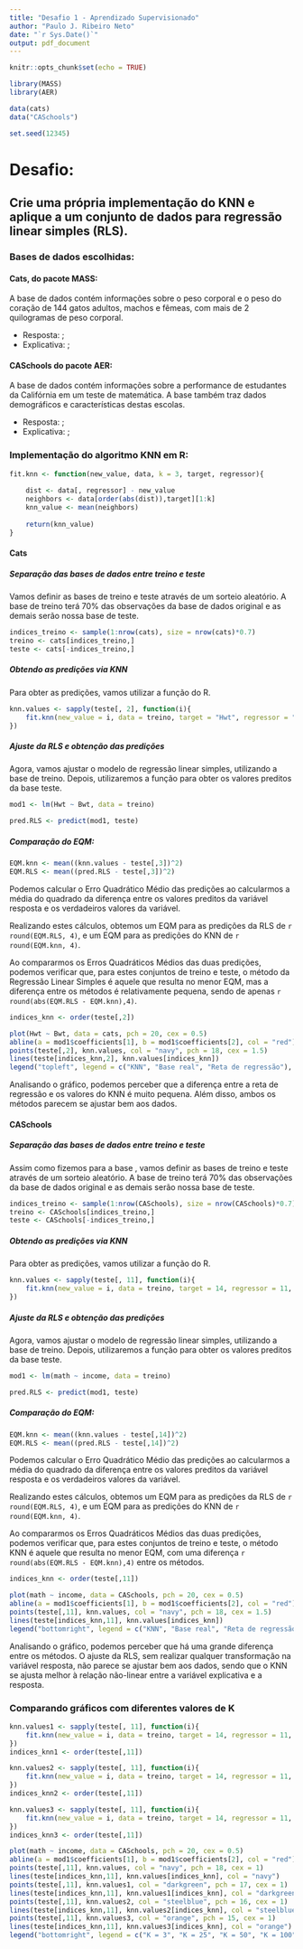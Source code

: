 ```yaml
---
title: "Desafio 1 - Aprendizado Supervisionado"
author: "Paulo J. Ribeiro Neto"
date: "`r Sys.Date()`"
output: pdf_document
---
```


```r
knitr::opts_chunk$set(echo = TRUE)

library(MASS)
library(AER)

data(cats)
data("CASchools")

set.seed(12345)
```

# Desafio:
## Crie uma própria implementação do KNN e aplique a um conjunto de dados para regressão linear simples (RLS).

### Bases de dados escolhidas:

#### Cats, do pacote MASS:

A base de dados \textit{Cats} contém informações sobre o peso corporal e o peso do coração de 144 gatos adultos, machos e fêmeas, com mais de 2 quilogramas de peso corporal.

- Resposta: \textit{Hwt};
- Explicativa: \textit{Bwt};

#### CASchools do pacote AER:

A base de dados \textit{CASchools} contém informações sobre a performance de estudantes da Califórnia em um teste de matemática. A base também traz dados demográficos e características destas escolas.

- Resposta: \textit{math};
- Explicativa: \textit{income};

### Implementação do algoritmo KNN em R:

```r
fit.knn <- function(new_value, data, k = 3, target, regressor){
    
    dist <- data[, regressor] - new_value
    neighbors <- data[order(abs(dist)),target][1:k]
    knn_value <- mean(neighbors)
    
    return(knn_value)
}
```

\newpage

#### Cats

##### Separação das bases de dados entre treino e teste

Vamos definir as bases de treino e teste através de um sorteio aleatório. A base de treino terá 70% das observações da base de dados original e as demais serão nossa base de teste.

```r
indices_treino <- sample(1:nrow(cats), size = nrow(cats)*0.7)
treino <- cats[indices_treino,]
teste <- cats[-indices_treino,]
```

##### Obtendo as predições via KNN

Para obter as predições, vamos utilizar a função \textit{sapply} do R.

```r
knn.values <- sapply(teste[, 2], function(i){
    fit.knn(new_value = i, data = treino, target = "Hwt", regressor = "Bwt", k = 20)
})
```

##### Ajuste da RLS e obtenção das predições

Agora, vamos ajustar o modelo de regressão linear simples, utilizando a base de treino. Depois, utilizaremos a função \textit{predict} para obter os valores preditos da base teste.

```r
mod1 <- lm(Hwt ~ Bwt, data = treino)

pred.RLS <- predict(mod1, teste)
```

##### Comparação do EQM:

```r
EQM.knn <- mean((knn.values - teste[,3])^2)
EQM.RLS <- mean((pred.RLS - teste[,3])^2)
```

Podemos calcular o Erro Quadrático Médio das predições ao calcularmos a média do quadrado da diferença entre os valores preditos da variável resposta e os verdadeiros valores da variável.

Realizando estes cálculos, obtemos um EQM para as predições da RLS de `r round(EQM.RLS, 4)`, e um EQM para as predições do KNN de `r round(EQM.knn, 4)`.

Ao compararmos os Erros Quadráticos Médios das duas predições, podemos verificar que, para estes conjuntos de treino e teste, o método da Regressão Linear Simples é aquele que resulta no menor EQM, mas a diferença entre os métodos é relativamente pequena, sendo de apenas `r round(abs(EQM.RLS - EQM.knn),4)`.

```r
indices_knn <- order(teste[,2])

plot(Hwt ~ Bwt, data = cats, pch = 20, cex = 0.5)
abline(a = mod1$coefficients[1], b = mod1$coefficients[2], col = "red")
points(teste[,2], knn.values, col = "navy", pch = 18, cex = 1.5)
lines(teste[indices_knn,2], knn.values[indices_knn])
legend("topleft", legend = c("KNN", "Base real", "Reta de regressão"), pch = c(18, 20, 4), col = c("navy", "black", "red"))
```

Analisando o gráfico, podemos perceber que a diferença entre a reta de regressão e os valores do KNN é muito pequena. Além disso, ambos os métodos parecem se ajustar bem aos dados.

#### CASchools

##### Separação das bases de dados entre treino e teste

Assim como fizemos para a base \textit{cats}, vamos definir as bases de treino e teste através de um sorteio aleatório. A base de treino terá 70% das observações da base de dados original e as demais serão nossa base de teste.

```r
indices_treino <- sample(1:nrow(CASchools), size = nrow(CASchools)*0.7)
treino <- CASchools[indices_treino,]
teste <- CASchools[-indices_treino,]
```

##### Obtendo as predições via KNN

Para obter as predições, vamos utilizar a função \textit{sapply} do R.

```r
knn.values <- sapply(teste[, 11], function(i){
    fit.knn(new_value = i, data = treino, target = 14, regressor = 11, k = 25)
})
```

##### Ajuste da RLS e obtenção das predições

Agora, vamos ajustar o modelo de regressão linear simples, utilizando a base de treino. Depois, utilizaremos a função \textit{predict} para obter os valores preditos da base teste.

```r
mod1 <- lm(math ~ income, data = treino)

pred.RLS <- predict(mod1, teste)
```

##### Comparação do EQM:

```r
EQM.knn <- mean((knn.values - teste[,14])^2)
EQM.RLS <- mean((pred.RLS - teste[,14])^2)
```

Podemos calcular o Erro Quadrático Médio das predições ao calcularmos a média do quadrado da diferença entre os valores preditos da variável resposta e os verdadeiros valores da variável.

Realizando estes cálculos, obtemos um EQM para as predições da RLS de `r round(EQM.RLS, 4)`, e um EQM para as predições do KNN de `r round(EQM.knn, 4)`.

Ao compararmos os Erros Quadráticos Médios das duas predições, podemos verificar que, para estes conjuntos de treino e teste, o método KNN é aquele que resulta no menor EQM, com uma diferença `r round(abs(EQM.RLS - EQM.knn),4)` entre os métodos.

```r
indices_knn <- order(teste[,11])

plot(math ~ income, data = CASchools, pch = 20, cex = 0.5)
abline(a = mod1$coefficients[1], b = mod1$coefficients[2], col = "red")
points(teste[,11], knn.values, col = "navy", pch = 18, cex = 1.5)
lines(teste[indices_knn,11], knn.values[indices_knn])
legend("bottomright", legend = c("KNN", "Base real", "Reta de regressão"), pch = c(18, 20, 4), col = c("navy", "black", "red"))
```

Analisando o gráfico, podemos perceber que há uma grande diferença entre os métodos. O ajuste da RLS, sem realizar qualquer transformação na variável resposta, não parece se ajustar bem aos dados, sendo que o KNN se ajusta melhor à relação não-linear entre a variável explicativa e a resposta.

\newpage

### Comparando gráficos com diferentes valores de K

```r
knn.values1 <- sapply(teste[, 11], function(i){
    fit.knn(new_value = i, data = treino, target = 14, regressor = 11, k = 3)
})
indices_knn1 <- order(teste[,11])

knn.values2 <- sapply(teste[, 11], function(i){
    fit.knn(new_value = i, data = treino, target = 14, regressor = 11, k = 50)
})
indices_knn2 <- order(teste[,11])

knn.values3 <- sapply(teste[, 11], function(i){
    fit.knn(new_value = i, data = treino, target = 14, regressor = 11, k = 100)
})
indices_knn3 <- order(teste[,11])

plot(math ~ income, data = CASchools, pch = 20, cex = 0.5)
abline(a = mod1$coefficients[1], b = mod1$coefficients[2], col = "red")
points(teste[,11], knn.values, col = "navy", pch = 18, cex = 1)
lines(teste[indices_knn,11], knn.values[indices_knn], col = "navy")
points(teste[,11], knn.values1, col = "darkgreen", pch = 17, cex = 1)
lines(teste[indices_knn,11], knn.values1[indices_knn], col = "darkgreen")
points(teste[,11], knn.values2, col = "steelblue", pch = 16, cex = 1)
lines(teste[indices_knn,11], knn.values2[indices_knn], col = "steelblue")
points(teste[,11], knn.values3, col = "orange", pch = 15, cex = 1)
lines(teste[indices_knn,11], knn.values3[indices_knn], col = "orange")
legend("bottomright", legend = c("K = 3", "K = 25", "K = 50", "K = 100"), pch = c(18, 17, 16, 15), col = c("darkgreen", "navy", "steelblue", "orange"))
```